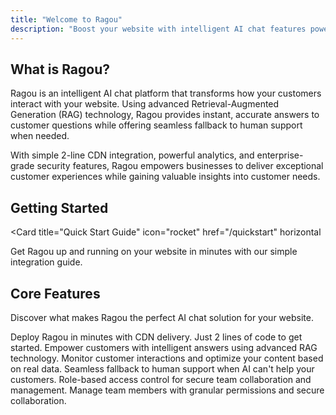 ```yaml
---
title: "Welcome to Ragou"
description: "Boost your website with intelligent AI chat features powered by advanced RAG technology"
---
```


## What is Ragou?

Ragou is an intelligent AI chat platform that transforms how your customers interact with your website. Using advanced Retrieval-Augmented Generation (RAG) technology, Ragou provides instant, accurate answers to customer questions while offering seamless fallback to human support when needed.

With simple 2-line CDN integration, powerful analytics, and enterprise-grade security features, Ragou empowers businesses to deliver exceptional customer experiences while gaining valuable insights into customer needs.

## Getting Started

<Card
  title="Quick Start Guide"
  icon="rocket"
  href="/quickstart"
  horizontal
>
  Get Ragou up and running on your website in minutes with our simple integration guide.
</Card>

## Core Features

Discover what makes Ragou the perfect AI chat solution for your website.

<Columns cols={2}>
  <Card
    title="Easy Integration"
    icon="bolt"
    href="/features/integration"
  >
    Deploy Ragou in minutes with CDN delivery. Just 2 lines of code to get started.
  </Card>
  <Card
    title="RAG Technology"
    icon="brain"
    href="/features/rag-technology"
  >
    Empower customers with intelligent answers using advanced RAG technology.
  </Card>
  <Card
    title="Analytics & Insights"
    icon="chart-bar"
    href="/features/analytics"
  >
    Monitor customer interactions and optimize your content based on real data.
  </Card>
  <Card
    title="Form Queries"
    icon="envelope"
    href="/features/form-queries"
  >
    Seamless fallback to human support when AI can't help your customers.
  </Card>
  <Card
    title="RBAC"
    icon="shield-check"
    href="/features/rbac"
  >
    Role-based access control for secure team collaboration and management.
  </Card>
  <Card
    title="Team Management"
    icon="users"
    href="/features/team-management"
  >
    Manage team members with granular permissions and secure collaboration.
  </Card>
</Columns>


